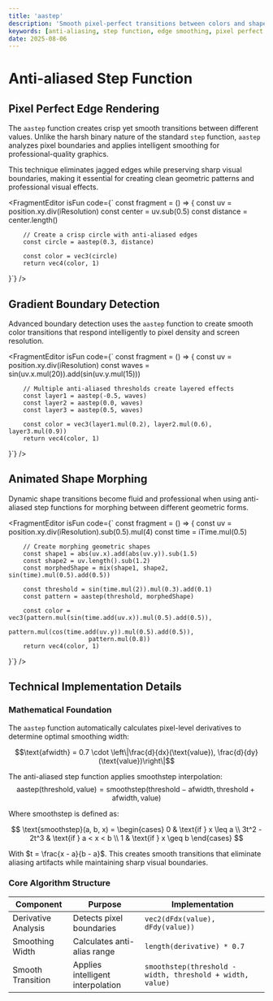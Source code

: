 ```yaml
---
title: 'aastep'
description: 'Smooth pixel-perfect transitions between colors and shapes using anti-aliased step function'
keywords: [anti-aliasing, step function, edge smoothing, pixel perfect graphics, visual effects]
date: 2025-08-06
---
```



# Anti-aliased Step Function

## Pixel Perfect Edge Rendering

The `aastep` function creates crisp yet smooth transitions between different values. Unlike the harsh binary nature of the standard `step` function, `aastep` analyzes pixel boundaries and applies intelligent smoothing for professional-quality graphics.

This technique eliminates jagged edges while preserving sharp visual boundaries, making it essential for creating clean geometric patterns and professional visual effects.

<FragmentEditor
        isFun
        code={`
const fragment = () => {
        const uv = position.xy.div(iResolution)
        const center = uv.sub(0.5)
        const distance = center.length()

        // Create a crisp circle with anti-aliased edges
        const circle = aastep(0.3, distance)

        const color = vec3(circle)
        return vec4(color, 1)

}`}
/>

## Gradient Boundary Detection

Advanced boundary detection uses the `aastep` function to create smooth color transitions that respond intelligently to pixel density and screen resolution.

<FragmentEditor
        isFun
        code={`
const fragment = () => {
        const uv = position.xy.div(iResolution)
        const waves = sin(uv.x.mul(20)).add(sin(uv.y.mul(15)))

        // Multiple anti-aliased thresholds create layered effects
        const layer1 = aastep(-0.5, waves)
        const layer2 = aastep(0.0, waves)
        const layer3 = aastep(0.5, waves)

        const color = vec3(layer1.mul(0.2), layer2.mul(0.6), layer3.mul(0.9))
        return vec4(color, 1)

}`}
/>

## Animated Shape Morphing

Dynamic shape transitions become fluid and professional when using anti-aliased step functions for morphing between different geometric forms.

<FragmentEditor
        isFun
        code={`
const fragment = () => {
        const uv = position.xy.div(iResolution).sub(0.5).mul(4)
        const time = iTime.mul(0.5)

        // Create morphing geometric shapes
        const shape1 = abs(uv.x).add(abs(uv.y)).sub(1.5)
        const shape2 = uv.length().sub(1.2)
        const morphedShape = mix(shape1, shape2, sin(time).mul(0.5).add(0.5))

        const threshold = sin(time.mul(2)).mul(0.3).add(0.1)
        const pattern = aastep(threshold, morphedShape)

        const color = vec3(pattern.mul(sin(time.add(uv.x)).mul(0.5).add(0.5)),
                          pattern.mul(cos(time.add(uv.y)).mul(0.5).add(0.5)),
                          pattern.mul(0.8))
        return vec4(color, 1)

}`}
/>

## Technical Implementation Details

### Mathematical Foundation

The `aastep` function automatically calculates pixel-level derivatives to determine optimal smoothing width:

$$\text{afwidth} = 0.7 \cdot \left\|\frac{d}{dx}(\text{value}), \frac{d}{dy}(\text{value})\right\|$$

The anti-aliased step function applies smoothstep interpolation:
$$\text{aastep}(\text{threshold}, \text{value}) = \text{smoothstep}(\text{threshold} - \text{afwidth}, \text{threshold} + \text{afwidth}, \text{value})$$

Where smoothstep is defined as:

$$
\text{smoothstep}(a, b, x) = \begin{cases}
0 & \text{if } x \leq a \\
3t^2 - 2t^3 & \text{if } a < x < b \\
1 & \text{if } x \geq b
\end{cases}
$$

With $t = \frac{x - a}{b - a}$. This creates smooth transitions that eliminate aliasing artifacts while maintaining sharp visual boundaries.

### Core Algorithm Structure

| Component           | Purpose                           | Implementation                                            |
| ------------------- | --------------------------------- | --------------------------------------------------------- |
| Derivative Analysis | Detects pixel boundaries          | `vec2(dFdx(value), dFdy(value))`                          |
| Smoothing Width     | Calculates anti-alias range       | `length(derivative) * 0.7`                                |
| Smooth Transition   | Applies intelligent interpolation | `smoothstep(threshold - width, threshold + width, value)` |
